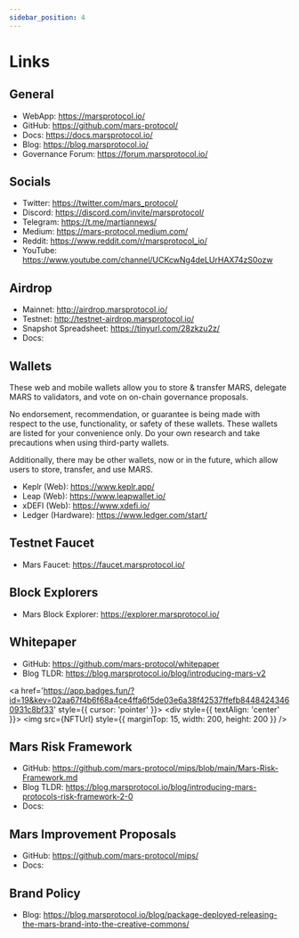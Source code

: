 ```yaml
---
sidebar_position: 4
---
```




# Links

## General
- WebApp: https://marsprotocol.io/
- GitHub: https://github.com/mars-protocol/
- Docs: https://docs.marsprotocol.io/
- Blog: https://blog.marsprotocol.io/
- Governance Forum: https://forum.marsprotocol.io/

## Socials
- Twitter: https://twitter.com/mars_protocol/
- Discord: https://discord.com/invite/marsprotocol/
- Telegram: https://t.me/martiannews/ 
- Medium: https://mars-protocol.medium.com/
- Reddit: https://www.reddit.com/r/marsprotocol_io/
- YouTube: https://www.youtube.com/channel/UCKcwNg4deLUrHAX74zS0ozw

## Airdrop 
- Mainnet: http://airdrop.marsprotocol.io/
- Testnet: http://testnet-airdrop.marsprotocol.io/
- Snapshot Spreadsheet: https://tinyurl.com/28zkzu2z/
- Docs: 

## Wallets

<Admonition type="tip" title="NOTE">

These web and mobile wallets allow you to store & transfer MARS, delegate MARS to validators, and vote on on-chain governance proposals. 

No endorsement, recommendation, or guarantee is being made with respect to the use, functionality, or safety of these wallets. These wallets are listed for your convenience only. Do your own research and take precautions when using third-party wallets. 

Additionally, there may be other wallets, now or in the future, which allow users to store, transfer, and use MARS.

</Admonition>

- Keplr (Web): https://www.keplr.app/
- Leap (Web): https://www.leapwallet.io/
- xDEFI (Web): https://www.xdefi.io/
- Ledger (Hardware): https://www.ledger.com/start/

## Testnet Faucet
- Mars Faucet: https://faucet.marsprotocol.io/

## Block Explorers
- Mars Block Explorer: https://explorer.marsprotocol.io/

## Whitepaper
- GitHub: https://github.com/mars-protocol/whitepaper
- Blog TLDR: https://blog.marsprotocol.io/blog/introducing-mars-v2

<a href='https://app.badges.fun/?id=19&key=02aa67f4b6f68a4ce4ffa6f5de03e6a38f42537ffefb84484243460931c8bf33' style={{ cursor: 'pointer' }}>
    <div style={{ textAlign: 'center' }}>
        <img src={NFTUrl} style={{ marginTop: 15, width: 200, height: 200 }} />
    </div>
</a>

## Mars Risk Framework
- GitHub: https://github.com/mars-protocol/mips/blob/main/Mars-Risk-Framework.md
- Blog TLDR: https://blog.marsprotocol.io/blog/introducing-mars-protocols-risk-framework-2-0
- Docs: 

## Mars Improvement Proposals
- GitHub: https://github.com/mars-protocol/mips/
- Docs: 

## Brand Policy
- Blog: https://blog.marsprotocol.io/blog/package-deployed-releasing-the-mars-brand-into-the-creative-commons/

